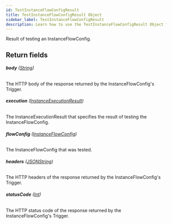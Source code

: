 ```yaml
---
id: TestInstanceFlowConfigResult
title: TestInstanceFlowConfigResult Object
sidebar_label: TestInstanceFlowConfigResult
description: Learn how to use the TestInstanceFlowConfigResult Object for Builder's API.
---
```


Result of testing an InstanceFlowConfig.

## Return fields

###### <b>body</b> ([String](/docs/composer/builder/api/schema/scalar/String.mdx))

The HTTP body of the response returned by the InstanceFlowConfig's Trigger.

###### <b>execution</b> ([InstanceExecutionResult](/docs/composer/builder/api/schema/object/InstanceExecutionResult.mdx))

The InstanceExecutionResult that specifies the result of testing the InstanceFlowConfig.

###### <b>flowConfig</b> ([InstanceFlowConfig](/docs/composer/builder/api/schema/object/InstanceFlowConfig.mdx))

The InstanceFlowConfig that was tested.

###### <b>headers</b> ([JSONString](/docs/composer/builder/api/schema/scalar/JSONString.mdx))

The HTTP headers of the response returned by the InstanceFlowConfig's Trigger.

###### <b>statusCode</b> ([Int](/docs/composer/builder/api/schema/scalar/Int.mdx))

The HTTP status code of the response returned by the InstanceFlowConfig's Trigger.
